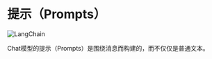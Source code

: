 # 提示（Prompts）
![LangChain](https://pica.zhimg.com/50/v2-56e8bbb52aa271012541c1fe1ceb11a2_r.gif 'LangChain中文网')

Chat模型的提示（Prompts）是围绕消息而构建的，而不仅仅是普通文本。


<Prompts/>

